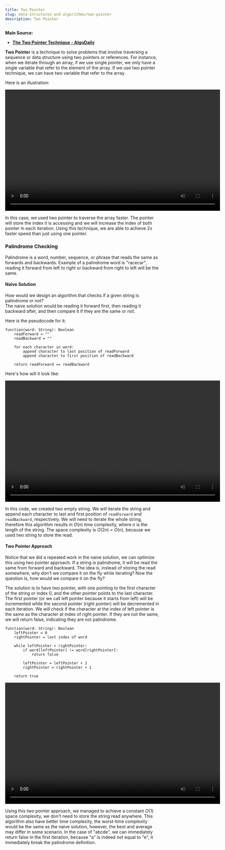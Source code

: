 ```yaml
---
title: Two Pointer
slug: data-structures-and-algorithms/two-pointer
description: Two Pointer
---
```



**Main Source:**

- **[The Two Pointer Technique - AlgoDaily](https://algodaily.com/lessons/using-the-two-pointer-technique)**

**Two Pointer** is a technique to solve problems that involve traversing a sequence or data structure using two pointers or references. For instance, when we iterate through an array, if we use single pointer, we only have a single variable that refer to the element of the array. If we use two pointer technique, we can have two variable that refer to the array.

Here is an illustration:

<video width="695" height="392" controls>
  <source src={two_pointer_illustration} />
</video>

In this case, we used two pointer to traverse the array faster. The pointer will store the index it is accessing and we will increase the index of both pointer in each iteration. Using this technique, we are able to achieve 2x faster speed than just using one pointer.

### Palindrome Checking

Palindrome is a word, number, sequence, or phrase that reads the same as forwards and backwards. Example of a palindrome word is "racecar", reading it forward from left to right or backward from right to left will be the same.

#### Naive Solution

How would we design an algorithm that checks if a given string is palindrome or not?  
The naive solution would be reading it forward first, then reading it backward after, and then compare it if they are the same or not.

Here is the pseudocode for it:

```
function(word: String): Boolean
    readForward = ""
    readBackward = ""

    for each character in word:
        append character to last position of readForward
        append character to first position of readBackward

    return readForward == readBackward
```

Here's how will it look like:

<video width="695" height="392" controls>
  <source src={naive_solution} />
</video>

In this code, we created two empty string. We will iterate the string and append each character to last and first position of `readForward` and `readBackward`, respectively. We will need to iterate the whole string, therefore this algorithm results in $O(n)$ time complexity, where $n$ is the length of the string. The space complexity is $O(2n)$ = $O(n)$, because we used two string to store the read.

#### Two Pointer Approach

Notice that we did a repeated work in the naive solution, we can optimize this using two pointer approach. If a string is palindrome, it will be read the same from forward and backward. The idea is, instead of storing the read somewhere, why don't we compare it on the fly while iterating? Now the question is, how would we compare it on the fly?

The solution is to have two pointer, with one pointing to the first character of the string or index 0, and the other pointer points to the last character. The first pointer (or we call left pointer because it starts from left) will be incremented while the second pointer (right pointer) will be decremented in each iteration. We will check if the character at the index of left pointer is the same as the character at index of right pointer. If they are not the same, we will return false, indicating they are not palindrome.

```
function(word: String): Boolean
    leftPointer = 0
    rightPointer = last index of word

    while leftPointer < rightPointer:
        if word[leftPointer] != word[rightPointer]:
            return false

        leftPointer = leftPointer + 1
        rightPointer = rightPointer + 1

    return true
```

<video width="695" height="392" controls>
  <source src={two_pointer_solution} />
</video>

Using this two pointer approach, we managed to achieve a constant $O(1)$ space complexity, we don't need to store the string read anywhere. This algorithm also have better time complexity, the worst-time complexity would be the same as the naive solution, however, the best and average may differ in some scenario. In the case of "abcde", we can immediately return false in the first iteration, because "a" is indeed not equal to "e", it immediately break the palindrome definition.
